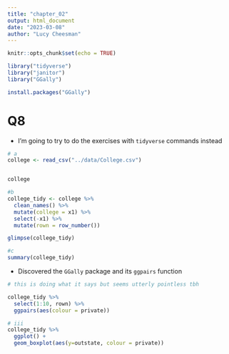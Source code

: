 ```yaml
---
title: "chapter_02"
output: html_document
date: "2023-03-08"
author: "Lucy Cheesman"
---
```


```r
knitr::opts_chunk$set(echo = TRUE)
```

```r
library("tidyverse")
library("janitor")
library("GGally")

install.packages("GGally")
```


# Q8

- I'm going to try to do the exercises with `tidyverse` commands instead

```r
# a
college <- read_csv("../data/College.csv")


college

```

```r

#b
college_tidy <- college %>% 
  clean_names() %>%
  mutate(college = x1) %>%
  select(-x1) %>%
  mutate(rown = row_number())

glimpse(college_tidy)

```

```r
#c
summary(college_tidy)
```
- Discovered the `GGally` package and its `ggpairs` function

```r

# this is doing what it says but seems utterly pointless tbh

college_tidy %>%
  select(1:10, rown) %>%
  ggpairs(aes(colour = private))
```

```r
# iii
college_tidy %>% 
  ggplot() +
  geom_boxplot(aes(y=outstate, colour = private))
```

